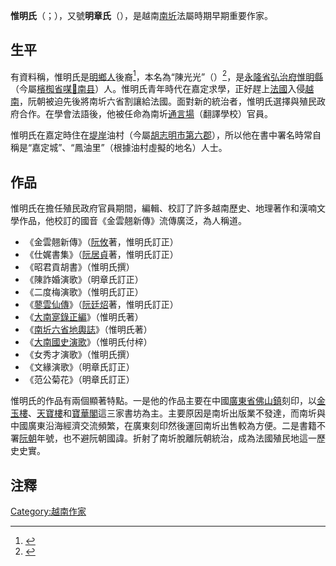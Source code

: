'''惟明氏'''（{{vie|v='''Duy Minh Thị'''|hn=惟明氏}}；{{bd|？||？}}），又號'''明章氏'''（{{vie|v='''Minh Chương Thị'''|hn=明章氏}}），是越南[[南圻|南圻]]法屬時期早期重要作家。

==生平==
有資料稱，惟明氏是[[明鄉人|明鄉人]]後裔<ref>{{Cite web |url=http://newvietart.com/index4.1413.html |title=Nghĩ Về Một Bản Thơ Tuồng Nôm Thế Kỷ 18 |access-date=2017-03-16 |archive-url=https://web.archive.org/web/20171024063912/http://newvietart.com/index4.1413.html |archive-date=2017-10-24 |dead-url=yes }}</ref>，本名為“陳光光”（{{lang-vi|Trần Quang Quang}}）<ref>{{Cite web |url=http://140.109.24.175/pasweb/Opac_book/book_detail.asp?systemno=0000000164 |title=《大南寔錄正編》詳細介紹 |access-date=2017-03-16 |archive-date=2016-03-04 |archive-url=https://web.archive.org/web/20160304111308/http://140.109.24.175/pasweb/Opac_book/book_detail.asp?systemno=0000000164 |dead-url=no }}</ref>，是[[永隆省|永隆省]][[弘治府|弘治府]][[惟明縣|惟明縣]]（今屬[[檳椥省|檳椥省]][[㖼𦓿南县|㖼𦓿南县]]）人。惟明氏青年時代在嘉定求學，正好趕上[[法國|法國]]入侵[[越南|越南]]，阮朝被迫先後將南圻六省割讓給法國。面對新的統治者，惟明氏選擇與殖民政府合作。在學會法語後，他被任命為南圻[[通言場|通言場]]（翻譯學校）官員。

惟明氏在嘉定時住在[[堤岸|堤岸]]油村（今屬[[胡志明市|胡志明市]][[胡志明市第六郡|第六郡]]），所以他在書中署名時常自稱是“嘉定城”、“鳳油里”（根據油村虛擬的地名）人士。

==作品==
惟明氏在擔任殖民政府官員期間，編輯、校訂了許多越南歷史、地理著作和漢喃文學作品，他校訂的國音《金雲翹新傳》流傳廣泛，為人稱道。
*《金雲翹新傳》（[[阮攸|阮攸]]著，惟明氏訂正）
*《仕娓書集》（[[阮居貞|阮居貞]]著，惟明氏訂正）
*《昭君貢胡書》（惟明氏撰）
*《陳詐婚演歌》（明章氏訂正）
*《二度梅演歌》（惟明氏訂正）
*《[[蓼雲仙傳|蓼雲仙傳]]》（[[阮廷炤|阮廷炤]]著，惟明氏訂正）
*《[[大南寔錄正編|大南寔錄正編]]》（惟明氏著）
*《[[南圻六省地輿誌|南圻六省地輿誌]]》（惟明氏著）
*《[[大南國史演歌|大南國史演歌]]》（惟明氏付梓）
*《女秀才演歌》（惟明氏撰）
*《文緣演歌》（明章氏訂正）
*《范公菊花》（明章氏訂正）

惟明氏的作品有兩個顯著特點。一是他的作品主要在中國[[廣東省|廣東省]][[佛山鎮|佛山鎮]]刻印，以[[金玉樓|金玉樓]]、[[天寶樓|天寶樓]]和[[寶華閣|寶華閣]]這三家書坊為主。主要原因是南圻出版業不發達，而南圻與中國廣東沿海經濟交流頻繁，在廣東刻印然後運回南圻出售較為方便。二是書籍不署[[阮朝|阮朝]]年號，也不避阮朝國諱。折射了南圻脫離阮朝統治，成為法國殖民地這一歷史史實。

==注釋==
{{reflist}}

[[Category:越南作家|Category:越南作家]]